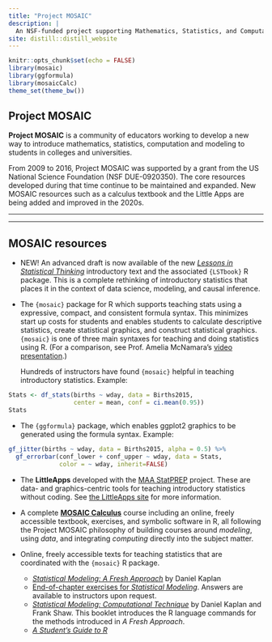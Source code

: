 ```yaml
---
title: "Project MOSAIC"
description: |
  An NSF-funded project supporting Mathematics, Statistics, and Computation
site: distill::distill_website
---
```


```r
knitr::opts_chunk$set(echo = FALSE)
library(mosaic)
library(ggformula)
library(mosaicCalc)
theme_set(theme_bw())
```

## Project MOSAIC

**Project MOSAIC** is a community of educators working to develop a new way to introduce mathematics, statistics, computation and modeling to students in colleges and universities.

From 2009 to 2016, Project MOSAIC was supported by a grant from the US National Science Foundation (NSF DUE-0920350).  The core resources developed during that time continue to be maintained and expanded. New MOSAIC resources such as a calculus textbook and the Little Apps are being added and improved in the 2020s.

-----

-----

## MOSAIC resources

- NEW! An advanced draft is now available of the new  [*Lessons in Statistical Thinking*](https://dtkaplan.github.io/Lessons-in-statistical-thinking/) introductory text and the associated `{LSTbook}` R package. This is a complete rethinking of introductory statistics that places it in the context of data science, modeling, and causal inference.

- The `{mosaic}` package for R which supports teaching stats using a expressive, compact, and consistent formula syntax. This minimizes start up costs for students and enables students to calculate descriptive statistics, create statistical graphics, and construct statistical graphics. `{mosaic}` is one of three main syntaxes for teaching and doing statistics using R. (For a comparison, see Prof. Amelia McNamara's [video presentation](https://www.youtube.com/watch?v=aq5SrjXZDy4).) 

    Hundreds of instructors have found `{mosaic}` helpful in teaching 
    introductory statistics.  Example:
    
```r
Stats <- df_stats(births ~ wday, data = Births2015, 
                  center = mean, conf = ci.mean(0.95))
Stats
```


- The `{ggformula}` package, which enables ggplot2 graphics to be generated
using the formula syntax. Example:

```r
gf_jitter(births ~ wday, data = Births2015, alpha = 0.5) %>%
  gf_errorbar(conf_lower + conf_upper ~ wday, data = Stats, 
              color = ~ wday, inherit=FALSE)
```

- The **LittleApps** developed with the [MAA StatPREP](www.statprep.org) project. These are data- and graphics-centric tools for teaching introductory statistics without coding. See [the LittleApps site](http://www.statprep.org/LittleAppSite/) for more information.

- A complete [**MOSAIC Calculus**](http://ProjectMOSAIC.github.io/MOSAIC-Calculus) course including an online, freely accessible textbook, exercises, and symbolic software in R, all following the Project MOSAIC philosophy of building courses around *modeling*, using *data*, and integrating *computing* directly into the subject matter. 

- Online, freely accessible texts for teaching statistics that are coordinated with the `{mosaic}` R package.
    - [*Statistical Modeling: A Fresh Approach*](https://dtkaplan.github.io/SM2-bookdown/) by Daniel Kaplan
    - [End-of-chapter exercises for *Statistical Modeling*](go/SM2-Problems.pdf). Answers are available to instructors upon request.
    - [*Statistical Modeling: Computational Technique*](go/SM2-technique/index.html) by Daniel Kaplan and Frank Shaw. This booklet introduces the R language commands for the methods introduced in *A Fresh Approach*.
    - [*A Student's Guide to R*](https://github.com/ProjectMOSAIC/LittleBooks/raw/master/StudentGuide/MOSAIC-StudentGuide.pdf)
    

